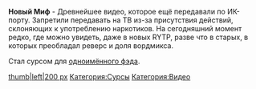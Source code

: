 '''Новый Миф''' - Древнейшее видео, которое ещё передавали по ИК-порту. Запретили передавать на ТВ из-за присутствия действий, склоняющих к употреблению наркотиков. На сегодняшний момент редко, где можно увидеть, даже в новых RYTP, разве что в старых, в которых преобладал реверс и доля вордмикса.

Стал сурсом для [[Фэд на морозную свежесть|одноимённого фэда]].

[[Файл:"морозная" свежесть от Мифа...|thumb|left|200 px]]
[[Категория:Сурсы]]
[[Категория:Видео]]